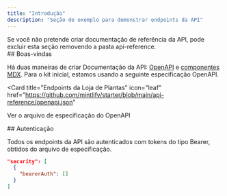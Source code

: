 ```yaml
---
title: "Introdução"
description: "Seção de exemplo para demonstrar endpoints da API"
---
```


<Note>
  Se você não pretende criar documentação de referência da API, pode excluir
  esta seção removendo a pasta api-reference.
</Note>

<div id="welcome">
  ## Boas-vindas
</div>

Há duas maneiras de criar Documentação da API: [OpenAPI](https://mintlify.com/docs/api-playground/openapi/setup) e [componentes MDX](https://mintlify.com/docs/api-playground/mdx/configuration). Para o kit inicial, estamos usando a seguinte especificação OpenAPI.

<Card
  title="Endpoints da Loja de Plantas"
  icon="leaf"
  href="https://github.com/mintlify/starter/blob/main/api-reference/openapi.json"
>
  Ver o arquivo de especificação do OpenAPI
</Card>

<div id="authentication">
  ## Autenticação
</div>

Todos os endpoints da API são autenticados com tokens do tipo Bearer, obtidos do arquivo de especificação.

```json
"security": [
  {
    "bearerAuth": []
  }
]
```
